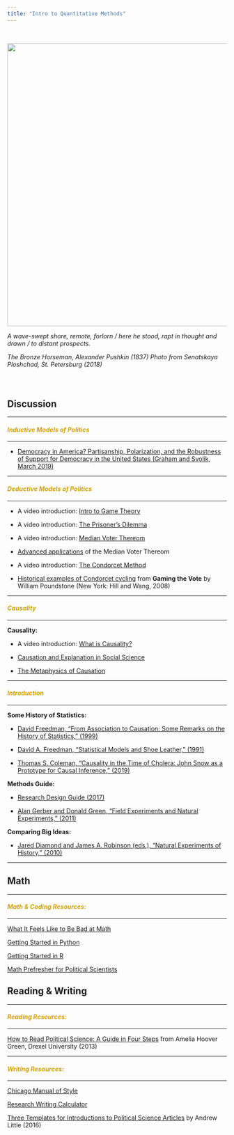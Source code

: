 ```yaml
---
title: "Intro to Quantitative Methods"
---
```


<br>

<img align="center" src="images/horse.jpg" width = "650">

*A wave-swept shore, remote, forlorn / here he stood, rapt in thought and drawn / to distant prospects.*

*The Bronze Horseman, Alexander Pushkin (1837) Photo from Senatskaya Ploshchad, St. Petersburg (2018)*

<br>

# {.tabset .tabset-fade}

## Discussion

---

<font color="#d2a107"><h4>*Inductive Models of Politics*</h4></font>

---

* [Democracy in America? Partisanship, Polarization, and the Robustness of Support for Democracy in the United States (Graham and Svolik, March 2019)](https://cpb-us-w2.wpmucdn.com/campuspress.yale.edu/dist/6/1038/files/2012/12/Graham-and-Svolik-Democracy-in-America-web-1ngqg71.pdf)

---

<font color="#d2a107"><h4>*Deductive Models of Politics*</h4></font>

---

* A video introduction: [Intro to Game Theory](https://www.youtube.com/watch?v=pC--lK8KNwo)

* A video introduction: [The Prisoner's Dilemma](https://www.youtube.com/watch?v=t9Lo2fgxWHw)

* A video introduction: [Median Voter Thereom](https://www.youtube.com/watch?v=1LupYrO_-Cw)

* [Advanced applications](https://ocw.mit.edu/courses/economics/14-75-political-economy-and-economic-development-fall-2012/lecture-notes/MIT14_75F12_Lec6.pdf) of the Median Voter Thereom

* A video introduction: [The Condorcet Method](https://www.youtube.com/watch?v=5RtOCvFqIKk)

* [Historical examples of Condorcet cycling](images/Cycling_Examples.pdf) from __Gaming the Vote__ by William Poundstone (New York: Hill and Wang, 2008)

---

<font color="#d2a107"><h4>*Causality*</h4></font>

---

**Causality:**

* A video introduction: [What is Causality?](https://www.youtube.com/watch?v=eBij0BFc-RM&list=PLcTBLulJV_AKmUTH-nUsxxFyRQoWnUzxU&index=2&t=0s)

* [Causation and Explanation in Social Science](https://www.oxfordhandbooks.com/view/10.1093/oxfordhb/9780199604456.001.0001/oxfordhb-9780199604456-e-049)

* [The Metaphysics of Causation](https://plato.stanford.edu/entries/causation-metaphysics/)

---

<font color="#d2a107"><h4>*Introduction*</h4></font>

---

**Some History of Statistics:**

* [David Freedman, "From Association to Causation: Some Remarks on the History of Statistics," (1999)](https://projecteuclid.org/download/pdf_1/euclid.ss/1009212409)

* [David A. Freedman, "Statistical Models and Shoe Leather," (1991)](http://psychology.okstate.edu/faculty/jgrice/psyc5314/Freedman_1991A.pdf)

* [Thomas S. Coleman, "Causality in the Time of Cholera: John Snow as a Prototype for Causal Inference," (2019)](https://poseidon01.ssrn.com/delivery.php?ID=974110106091099106030104091087018090122078057047002065122085028091105005018030074096060017121055126111014099108127002113106004041053089019092103124025094108027091048084032084008020070009074028102070089116098121076096071084104030074123111075125118081&EXT=pdf)

**Methods Guide:**

* [Research Design Guide (2017)](https://t.co/LKF218UfqP)

* [Alan Gerber and Donald Green, "Field Experiments and Natural Experiments," (2011)](http://www.oxfordhandbooks.com/view/10.1093/oxfordhb/9780199286546.001.0001/oxfordhb-9780199286546-e-15)

**Comparing Big Ideas:**

* [Jared Diamond and James A. Robinson (eds.), "Natural Experiments of History," (2010)](https://books.google.ru/books?id=0-Z0LMVOaaAC&printsec=frontcover#v=onepage&q&f=false)

---

## Math

---

<font color="#d2a107"><h4>*Math & Coding Resources:*</h4></font>

---

[What It Feels Like to Be Bad at Math](https://mathwithbaddrawings.com/2013/04/25/were-all-bad-at-math-1-i-feel-stupid-too/)

[Getting Started in Python](https://ds-modules.github.io/modules-textbook/introduction/ds-intro.html)

[Getting Started in R](http://edrub.in/ARE212/notes.html)

[Math Prefresher for Political Scientists](https://bookdown.org/mjschwenzfeier/prefresher/)

## Reading & Writing

---

<font color="#d2a107"><h4>*Reading Resources:*</h4></font>

---

[How to Read Political Science: A Guide in Four Steps](https://www.ameliahoovergreen.com/uploads/9/3/0/9/93091546/howtoread.pdf) from Amelia Hoover Green, Drexel University (2013)

---

<font color="#d2a107"><h4>*Writing Resources:*</h4></font>

---

[Chicago Manual of Style](https://owl.purdue.edu/owl/research_and_citation/chicago_manual_17th_edition/chicago_manual_of_style_17th_edition.html)

[Research Writing Calculator](https://www.lib.umn.edu/ac/research-paper?d=2018-10-09.2018-11-20)

[Three Templates for Introductions to Political Science Articles](http://www.andrewtlittle.com/papers/little_intros.pdf) by Andrew Little (2016)